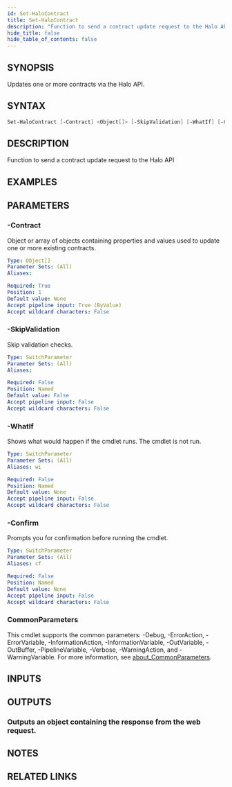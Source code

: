 ```yaml
---
id: Set-HaloContract
title: Set-HaloContract
description: "Function to send a contract update request to the Halo API"
hide_title: false
hide_table_of_contents: false
---
```


## SYNOPSIS

Updates one or more contracts via the Halo API.

## SYNTAX

```powershell
Set-HaloContract [-Contract] <Object[]> [-SkipValidation] [-WhatIf] [-Confirm] [<CommonParameters>]
```

## DESCRIPTION

Function to send a contract update request to the Halo API

## EXAMPLES

## PARAMETERS

### -Contract

Object or array of objects containing properties and values used to update one or more existing contracts.

```yaml
Type: Object[]
Parameter Sets: (All)
Aliases:

Required: True
Position: 1
Default value: None
Accept pipeline input: True (ByValue)
Accept wildcard characters: False
```

### -SkipValidation

Skip validation checks.

```yaml
Type: SwitchParameter
Parameter Sets: (All)
Aliases:

Required: False
Position: Named
Default value: False
Accept pipeline input: False
Accept wildcard characters: False
```

### -WhatIf

Shows what would happen if the cmdlet runs.
The cmdlet is not run.

```yaml
Type: SwitchParameter
Parameter Sets: (All)
Aliases: wi

Required: False
Position: Named
Default value: None
Accept pipeline input: False
Accept wildcard characters: False
```

### -Confirm

Prompts you for confirmation before running the cmdlet.

```yaml
Type: SwitchParameter
Parameter Sets: (All)
Aliases: cf

Required: False
Position: Named
Default value: None
Accept pipeline input: False
Accept wildcard characters: False
```

### CommonParameters

This cmdlet supports the common parameters: -Debug, -ErrorAction, -ErrorVariable, -InformationAction, -InformationVariable, -OutVariable, -OutBuffer, -PipelineVariable, -Verbose, -WarningAction, and -WarningVariable. For more information, see [about_CommonParameters](http://go.microsoft.com/fwlink/?LinkID=113216).

## INPUTS

## OUTPUTS

### Outputs an object containing the response from the web request.

## NOTES

## RELATED LINKS
